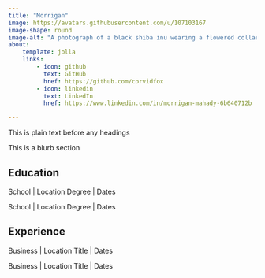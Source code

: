 ```yaml
---
title: "Morrigan"
image: https://avatars.githubusercontent.com/u/107103167
image-shape: round
image-alt: "A photograph of a black shiba inu wearing a flowered collar."
about:
    template: jolla
    links:
        - icon: github
          text: GitHub
          href: https://github.com/corvidfox
        - icon: linkedin
          text: LinkedIn
          href: https://www.linkedin.com/in/morrigan-mahady-6b640712b

---
```


This is plain text before any headings

:::{#hero-heading}

This is a blurb section

## Education

School | Location
Degree | Dates

School | Location
Degree | Dates

## Experience

Business | Location
Title | Dates

Business | Location
Title | Dates

:::
